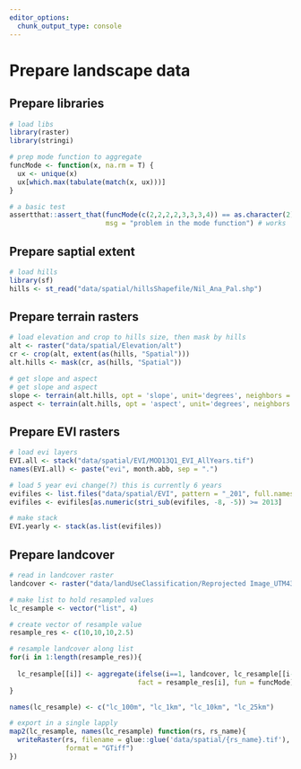 ```yaml
---
editor_options: 
  chunk_output_type: console
---
```


# Prepare landscape data

## Prepare libraries

```r

# load libs
library(raster)
library(stringi)

# prep mode function to aggregate
funcMode <- function(x, na.rm = T) {
  ux <- unique(x)
  ux[which.max(tabulate(match(x, ux)))]
}

# a basic test
assertthat::assert_that(funcMode(c(2,2,2,2,3,3,3,4)) == as.character(2), 
                        msg = "problem in the mode function") # works
```

## Prepare saptial extent

```r
# load hills
library(sf)
hills <- st_read("data/spatial/hillsShapefile/Nil_Ana_Pal.shp")
```


## Prepare terrain rasters

```r
# load elevation and crop to hills size, then mask by hills
alt <- raster("data/spatial/Elevation/alt")
cr <- crop(alt, extent(as(hills, "Spatial")))
alt.hills <- mask(cr, as(hills, "Spatial"))

# get slope and aspect
# get slope and aspect
slope <- terrain(alt.hills, opt = 'slope', unit='degrees', neighbors = 8)
aspect <- terrain(alt.hills, opt = 'aspect', unit='degrees', neighbors = 8)
```

## Prepare EVI rasters

```r
# load evi layers
EVI.all <- stack("data/spatial/EVI/MOD13Q1_EVI_AllYears.tif")
names(EVI.all) <- paste("evi", month.abb, sep = ".")

# load 5 year evi change(?) this is currently 6 years
evifiles <- list.files("data/spatial/EVI", pattern = "_201", full.names = T)
evifiles <- evifiles[as.numeric(stri_sub(evifiles, -8, -5)) >= 2013]

# make stack
EVI.yearly <- stack(as.list(evifiles))
```

## Prepare landcover

```r
# read in landcover raster
landcover <- raster("data/landUseClassification/Reprojected Image_UTM43N_31stAug_Ghats.tif")

# make list to hold resampled values
lc_resample <- vector("list", 4)

# create vector of resample value
resample_res <- c(10,10,10,2.5)

# resample landcover along list
for(i in 1:length(resample_res)){
  
  lc_resample[[i]] <- aggregate(ifelse(i==1, landcover, lc_resample[[i-1]]), 
                                fact = resample_res[i], fun = funcMode)
}

names(lc_resample) <- c("lc_100m", "lc_1km", "lc_10km", "lc_25km")

# export in a single lapply
map2(lc_resample, names(lc_resample) function(rs, rs_name){
  writeRaster(rs, filename = glue::glue('data/spatial/{rs_name}.tif'),
              format = "GTiff")
})

```
